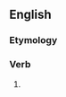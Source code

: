 ==English==

===Etymology===
{{suffix|en|believe|est}}

===Verb===
{{head|en|verb form}}

# {{en-archaic second-person singular of|believe}}